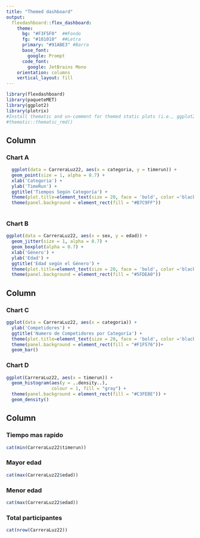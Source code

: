 ```yaml
---
title: "Themed dashboard"
output: 
  flexdashboard::flex_dashboard:
    theme:
      bg: "#F3F5F0"  ##Fondo
      fg: "#101010"  ##Letra 
      primary: "#91ABE3" #Barra
      base_font:
        google: Prompt
      code_font:
        google: JetBrains Mono
    orientation: columns
    vertical_layout: fill
---
```


```r
library(flexdashboard)
library(paqueteMET)
library(ggplot2)
library(plotrix)
#Install thematic and un-comment for themed static plots (i.e., ggplot2)
#thematic::thematic_rmd()
```

Column {data-width=700 .tabset}
-----------------------------------------------------------------------

### Chart A

```r
  ggplot(data = CarreraLuz22, aes(x = categoria, y = timerun)) + 
  geom_point(size = 1, alpha = 0.7) +
  xlab('Categoria') + 
  ylab('TimeRun') +
  ggtitle('Tiempos Según Categoría') + 
  theme(plot.title=element_text(size = 20, face = 'bold', color ='black', hjust=0.5)) +
  theme(panel.background = element_rect(fill = "#B7C9FF"))
  
```

### Chart B

```r
ggplot(data = CarreraLuz22, aes(x = sex, y = edad)) + 
  geom_jitter(size = 1, alpha = 0.7) +
  geom_boxplot(alpha = 0.7) +
  xlab('Género') + 
  ylab('Edad') +
  ggtitle('Edad según el Género') + 
  theme(plot.title=element_text(size = 20, face = 'bold', color ='black', hjust=0.5)) +
  theme(panel.background = element_rect(fill = "#5FDEA0"))
```

Column {data-width=350}
-----------------------------------------------------------------------

### Chart C

```r
ggplot(data = CarreraLuz22, aes(x = categoria)) + 
  ylab('Competidores') +
  ggtitle('Numero de Competidores por Categoría') + 
  theme(plot.title=element_text(size = 20, face = 'bold', color ='black', hjust=0.5)) +
  theme(panel.background = element_rect(fill = "#F1F576"))+
  geom_bar() 
```

### Chart D

```r
ggplot(CarreraLuz22, aes(x = timerun)) + 
  geom_histogram(aes(y = ..density..),
                 colour = 1, fill = "gray") +
  theme(panel.background = element_rect(fill = "#C3FEBE")) +
  geom_density()
```

Column {data-width=150}
-----------------------------------------------------------------------
### Tiempo mas rapido
```r
cat(min(CarreraLuz22$timerun))
```

### Mayor edad
```r
cat(max(CarreraLuz22$edad))
```

### Menor edad
```r
cat(max(CarreraLuz22$edad))
```

### Total participantes
```r
cat(nrow(CarreraLuz22))
```